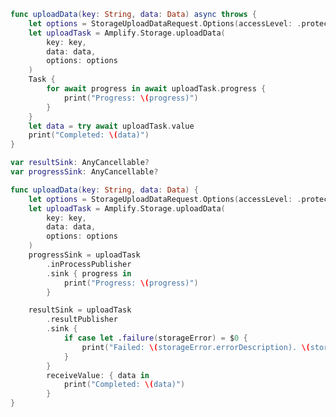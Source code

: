 <BlockSwitcher>

<Block name="Async/Await">

```swift
func uploadData(key: String, data: Data) async throws {
    let options = StorageUploadDataRequest.Options(accessLevel: .protected)
    let uploadTask = Amplify.Storage.uploadData(
        key: key,
        data: data,
        options: options
    )
    Task {
        for await progress in await uploadTask.progress {
            print("Progress: \(progress)")
        }
    }
    let data = try await uploadTask.value
    print("Completed: \(data)")
}
```

</Block>

<Block name="Combine">

```swift
var resultSink: AnyCancellable?
var progressSink: AnyCancellable?

func uploadData(key: String, data: Data) {
    let options = StorageUploadDataRequest.Options(accessLevel: .protected)
    let uploadTask = Amplify.Storage.uploadData(
        key: key,
        data: data,
        options: options
    )
    progressSink = uploadTask
        .inProcessPublisher
        .sink { progress in
            print("Progress: \(progress)")
        }

    resultSink = uploadTask
        .resultPublisher
        .sink {
            if case let .failure(storageError) = $0 {
                print("Failed: \(storageError.errorDescription). \(storageError.recoverySuggestion)")
            }
        }
        receiveValue: { data in
            print("Completed: \(data)")
        }
}
```

</Block>

</BlockSwitcher>
